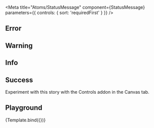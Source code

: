 
<Meta
  title="Atoms/StatusMessage"
  component={StatusMessage}
  parameters={{
    controls: {
      sort: 'requiredFirst'
    }
  }}
/>

## Error
<Story name="Error">
 <StatusMessage  message={"hello there"} isVisible size="s" status="error" />
 <StatusMessage  message={"hello there"} isVisible size="m" status="error" />
 <StatusMessage  message={"hello there"} isVisible size="l" status="error" />
</Story>

## Warning
<Story name="Warning">
 <StatusMessage  message={"hello there"} isVisible size="s" status="warning" />
 <StatusMessage  message={"hello there"} isVisible size="m" status="warning" />
 <StatusMessage  message={"hello there"} isVisible size="l" status="warning" />
</Story>

## Info
<Story name="Info">
 <StatusMessage  message={"hello there"} isVisible size="s" status="info" />
 <StatusMessage  message={"hello there"} isVisible size="m" status="info" />
 <StatusMessage  message={"hello there"} isVisible size="l" status="info" />
</Story>

## Success
<Story name="Success">
 <StatusMessage  message={"hello there"} isVisible size="s" status="success" />
 <StatusMessage  message={"hello there"} isVisible size="m" status="success" />
 <StatusMessage  message={"hello there"} isVisible size="l" status="success" />
</Story>


Experiment with this story with the Controls addon in the Canvas tab.


<Props of={StatusMessage} />

## Playground

<Canvas>
  <Story
    name="Playground"
  >
    {Template.bind({})}
  </Story>
</Canvas>
